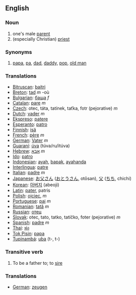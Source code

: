 ==English==

===Noun===
# one's male [[parent]]
# (especially Christian) [[priest]]

===Synonyms===
#[[papa]], [[pa]], [[dad]], [[daddy]], [[pop]], [[old man]]

===Translations===
*[[Bitruscan]]: [[baitri]]
*[[Breton]]: [[tad]] ''m'' -où
*[[Bulgarian]]: [[баща]] ''f''
*[[Catalan]]: [[pare]] ''m''
*[[Czech]]:  otec, táta, tatínek, taťka, fotr (pejorative)  ''m''
*[[Dutch]]: [[vader]] ''m''
*[[Ekspreso]]: [[patere]]
*[[Esperanto]]: [[patro]]
*[[Finnish]]: [[isä]]
*[[French]]: [[père]] ''m''
*[[German]]: [[Vater]] ''m''
*[[Guaraní]]: [[úva]] (túva/ru/itúva)
*[[Hebrew]]: [[אבא]] ''m''
*[[Ido]]: [[patro]]
*[[Indonesian]]: [[ayah]], [[bapak]], [[ayahanda]]
*[[Interlingua]]: [[patre]]
*[[Italian]]: [[padre]] ''m''
*[[Japanese]]: [[お父さん]] ([[おとうさん]], otōsan), [[父]] ([[ちち]], chichi)
*[[Korean]]: [[아버지]] (abeoji)
*[[Latin]]: [[pater]], patris
*[[Polish]]: [[ojciec]], ''m''
*[[Portuguese]]: [[pai]] ''m''
*[[Romanian]]: [[tată]] ''m''
*[[Russian]]: [[отец]]
*[[Slovak]]:  otec, tato, tatko, tatíčko, foter (pejorative) ''m''
*[[Spanish]]: [[padre]] ''m''
*[[Thai]]: [[พ่อ]]
*[[Tok Pisin]]: [[papa]]
*[[Tupinambá]]: [[uba]] (t-, t-)

===Transitive verb===
#To be a father to; to [[sire]]

===Translations===

*[[German]]: [[zeugen]]